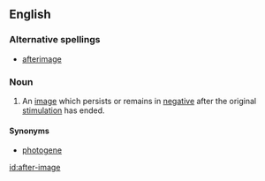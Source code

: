 ==English==
===Alternative spellings===
*[[afterimage]]

===Noun===
{{en-noun|sg=[[after]]-[[image]]}}
# An [[image]] which persists or remains in [[negative]] after the original [[stimulation]] has ended.  

====Synonyms====
*[[photogene]]

[[id:after-image]]